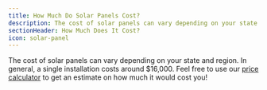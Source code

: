 ```yaml
---
title: How Much Do Solar Panels Cost?
description: The cost of solar panels can vary depending on your state and region
sectionHeader: How Much Does It Cost?
icon: solar-panel
---
```


The cost of solar panels can vary depending on your state and region.
In general, a single installation costs around $16,000.
Feel free to use our [price calculator](/calculator/) to get an estimate on how much it would cost you!
